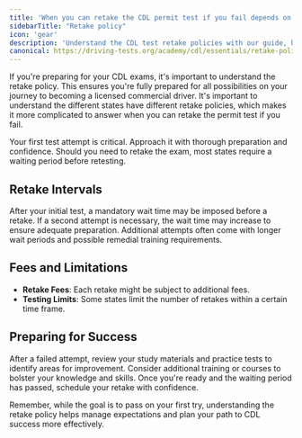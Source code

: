```yaml
---
title: 'When you can retake the CDL permit test if you fail depends on the state'
sidebarTitle: "Retake policy"
icon: 'gear'
description: 'Understand the CDL test retake policies with our guide, helping you plan and succeed in your certification efforts.'
canonical: https://driving-tests.org/academy/cdl/essentials/retake-policy
---
```

<Snippet file="andrei.mdx" />

If you're preparing for your CDL exams, it's important to understand the retake policy. This ensures you're fully prepared for all possibilities on your journey to becoming a licensed commercial driver. It's important to understand the different states have different retake policies, which makes it more complicated to answer when you can retake the permit test if you fail. 

<CardGroup cols={2}>
  <Card title="Initial Test Attempt" icon="clipboard-check" color="#4CAF50">
    Your first test attempt is critical. Approach it with thorough preparation and confidence.
  </Card>
  <Card title=" Eligibility" icon="gear" color="#F44336">
    Should you need to retake the exam, most states require a waiting period before retesting.
  </Card>
</CardGroup>

## Retake Intervals

<Tabs>
  <Tab title="First Attempt">
    After your initial test, a mandatory wait time may be imposed before a retake.
  </Tab>
  <Tab title="Second Attempt">
    If a second attempt is necessary, the wait time may increase to ensure adequate preparation.
  </Tab>
  <Tab title="Subsequent Attempts">
    Additional attempts often come with longer wait periods and possible remedial training requirements.
  </Tab>
</Tabs>

## Fees and Limitations

- **Retake Fees**: Each retake might be subject to additional fees.
- **Testing Limits**: Some states limit the number of retakes within a certain time frame.

## Preparing for Success

<Steps>
  <Step title="Study and Review">
    After a failed attempt, review your study materials and practice tests to identify areas for improvement.
  </Step>
  <Step title="Remedial Training">
    Consider additional training or courses to bolster your knowledge and skills.
  </Step>
  <Step title="Schedule Retake">
    Once you're ready and the waiting period has passed, schedule your retake with confidence.
  </Step>
</Steps>

Remember, while the goal is to pass on your first try, understanding the retake policy helps manage expectations and plan your path to CDL success more effectively.

<Snippet file="cdl-premium.mdx" />